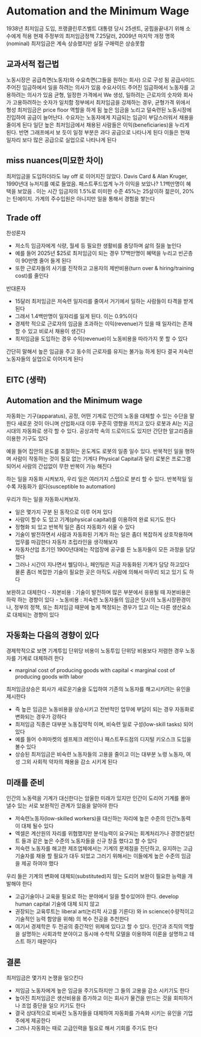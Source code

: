 # Automation and the Minimum Wage

1938년 최저임금 도입, 프랭클린루즈벨트 대통령
당시 25센트, 궁핍을끝내기 위해 소수에게 적용
현재 주정부의 최저임금정책 7.25달러, 2009년 마지막 개정
명목(nominal) 최저임금은 계속 상승했지만 실질 구매력은 상승못함 

## 교과서적 접근법

노동시장은 공급측면(노동자)와 수요측면(그들을 원하는 회사) 으로 구성 됨
공급사이드 주어진 임금하에서 일을 하려는 의사가 있음
수요사이드 주어진 임금하에서 노동자를 고용하려는 의사가 있음
균형, 일정한 가격에서 We 생성, 일하려는 근로자의 숫자와 회사가 고용하려하는 숫자가 일치함
정부에서 최저임금을 강제하는 경우, 균형가격 위에서 형성 최저임금은 price floor 역할을 하게 됨
높은 임금을 노리고 덜숙련된 노동시장에 진입하여 공급이 늘어난다. 수요자는 노동자에게 지급되는 임금이 부담스러워서 채용을 줄이게 된다
일단 높은 최저임금에서 채용된 사람들은 이익(beneficiaries)을 누리게 된다. 반면 그래프에서 보 듯이 일정 부분은 과다 공급으로 나타나게 된다
이들은 현재 일자리 보다 많은 공급으로 실업으로 나타나게 된다

## miss nuances(미묘한 차이)
최저임금을 도입하더라도 lay off 로 이어지진 않았다. Davis Card & Alan Kruger, 1990년대 뉴저지를 예로 들었음. 패스트푸드업계
누가 이익을 보았나?
  1.1백만명이 혜택을 보았음 . 이는 시간 임금자의 1.5%로 미미한 수준
45%는 25살이하 젊은이, 20%는 틴에이지. 가계의 주수입원은 아니지만 일을 통해서 경험을 쌓는다

## Trade off

찬성론자

- 저소득 임금자에게 식량, 월세 등 필요한 생활비를 충당하며 삶의 질을 높인다
- 예를 들어 2025년 $25로 최저임금이 되는 경우 17백만명이 혜택을 누리고 빈곤층이 90만명 줄어 들게 된다
- 또한 근로자들의 사기를 진작하고 고용자의 제반비용(turn over & hiring/training cost)를 줄인다

반대론자

- 15달러 최저임금은 저숙련 일자리를 줄여서 거기에서 일하는 사람들이 타격을 받게 된다
- 그래서 1.4백만명이 일자리를 잃게 된다. 이는 0.9%이다
- 경제학 적으로 근로자의 임금을 초과하는 이익(revenue)가 있을 때 일자리는 존재 할 수 있고 비로서 채용이 생긴다
- 최저임금을 도입하는 경우 수익(revenue)이 노동비용을 따라가지 못 할 수 있다

간단히 말해서 높은 임금을 주고 동수의 근로자를 유지는 불가능 하게 된다
결국 저숙련노동자들의 실업으로 이어지게 된다

## EITC (생략)

## Automation and the Minimum wage

자동화는 기구(apparatus), 공정, 어떤 기계로 인간의 노동을 대체할 수 있는 수단을 말한다
새로운 것이 아니며 산업화시대 이후 꾸준히 영향을 끼치고 있다 
로봇과 AI는 지금시대의 자동화로 생각 할 수 있다. 공상과학 속의 드로이드도 있지만 간단한 알고리즘을 이용한 기구도 있다

예을 들어 집안의 온도를 조절하는 온도계도 로봇의 일종 일수 있다. 반복적인 일을 행하며 사람이 작동하는 것이 필요 없는 기계다
Physical Capital과 달리 로봇은 프로그램되어서 사람의 간섭없이 무한 반복이 가능 해진다

하는 일을 자동화 시켜보자, 우리 일은 여러가지 스텝으로 분리 할 수 있다. 반복적일 일 수록 자동화가 쉽다(susceptible to automation)

우리가 하는 일을 자동화시켜보자. 

- 일은 몇가지 구분 된 동작으로 이루 어져 있다
- 사람이 할수 도 있고 기계(physical capital)를 이용하여 완료 되기도 한다
- 정형화 되 있고 반복적 일은 좀더 자동화가 쉬울 수 있다
- 기술이 발전하면서 사람과 자동화된 기계가 하는 일은 좀더 복잡하게 상호작용하며 업무를 마감한다
자동차 조립라인을 생각해보자
- 자동차산업 초기인 1900년대에는 작업장에 공구를 든 노동자들이 모든 과정을 담당 했다
- 그러나 시간이 지나면서 웰딩이나, 페인팅은 지금 자동화된 기계가 담당 하고있다
물론 좀더 복잡한 기술이 필요한 곳은 아직도 사람에 의해서 마무리 되고 있기 도 하다

보완하고 대체한다
- 자본비용 : 기술이 발전하며 많은 부분에서 응용될 때 자본비용은 하락 하는 경향이 있다
- 노동비용 : 저숙련 노동자들의 임금은 당시의 노동시장환경이나, 정부의 정책, 또는 최저임금 때문에 높게 책정되는 경우가 있고 이는 다른 생산요소로 대체되는 경향이 있다

## 자동화는 다음의 경향이 있다
경제학적으로 보면 기계투입 단위당 비용이 노동투입 단위당 비용보다 저렴한 경우
노동자를 기계로 대체하려 한다

- marginal cost of producing goods with capital < marginal cost of producing goods with labor

최저임금상승은 회사가 새로운기술을 도입하여 기존의 노동자를 해고시키려는 유인을 제시한다

- 즉 높은 임금은 노동비용을 상승시키고 전반적인 업무에 부담이 되는 경우 자동화로 변화되는 경우가 강하다
- 최저임금 직종은 대부분 노동집약적 이며, 비숙련 일로 구성(low-skill tasks) 되어있다
- 예를 들어 수퍼마켓의 셀프체크 레인이나 패스트푸드점의 디지털 키오스크 도입을 볼수 있다
- 상승된 최저임금은 비숙련 노동자들의 고용을 줄이고 이는 대부분 노령 노동자, 여성 그외 사회적 약자의 채용을 감소 시키게 된다

## 미래를 준비

인간의 노동력을 기계가 대신한다는 암울한 미래가 있지만 인간이 도리어 기계를 몰아 낼수 있는 서로 보완적인 관계가 있음을 알아야 한다

- 저숙련노동자(low-skilled  workers)을 대신하는 자리에 높은 수준의 인간노동력이 대체 될수 있다
- 엑셀은 계산원의 자리를 위협했지만 분석능력이 요구되는 회계처리가나 경영컨설턴트 들과 같은 높은 수준의 노동자들을 신규 창출 했다고 할 수 있다
- 저숙련 노동자를 해고한 제조업체에서는 기계의 문제점을 진단하고, 유지하는 고급 기술자를 채용 할 필요가 대두 되었고 그러기 위해서는 이들에게 높은 수준의
임금을 제공 하여야 했다

우리 들은 기계의 변화에 대체되(substituted)지 않는 도리어 보완이 필요한 능력을 개발해야 한다

- 고급기술이나 교육을 필요로 하는 분야에서 일을 할수있어야 한다. develop human capital 기술에 대체 되지 않고
- 권장되는 교육루트는 liberal art(논리적 사고를 기른다) 와 in science(수량적이고 기술적인 능력 함양을 위해) 의 복수 전공을 추천한다
- 여기서 경제학은  두 전공의 중간적인 위체에 있다고 할 수 있다. 인간과 조직의 역할을 설명하는 사회과학 분야이고 동시애 수학적 모델을 이용하여
이론을 설명하고 테스트 하기 때문이다

## 결론

최저임금은 몇가지 논쟁을 일으킨다

- 저임금 노동자에게 높은 임금을 주기도하지만 그 들의 고용을 감소 시키기도 한다
- 높아진 최저임금은 생산비용을 증가하고 이는 회사가 물건을 만드는 것을 회피하거나 조업 중단을 일으 키기도 한다
- 결국 상대적으로 비싸진 노동자들을 대체하여 자동화를 가속화 시키는 유인을 기업주에게 제공한다
- 그러나 자동화는 때로 고급인력을 필요로 해서 기회를 주기도 한다
